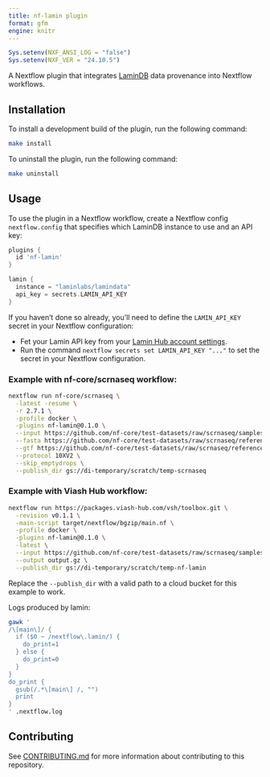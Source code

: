 ```yaml
---
title: nf-lamin plugin
format: gfm
engine: knitr
---
```


```r
Sys.setenv(NXF_ANSI_LOG = "false")
Sys.setenv(NXF_VER = "24.10.5")
```

A Nextflow plugin that integrates [LaminDB](https://github.com/laminlabs/lamindb) data provenance into Nextflow workflows.

## Installation

To install a development build of the plugin, run the following command:

```bash
make install
```

To uninstall the plugin, run the following command:

```bash
make uninstall
```

## Usage

To use the plugin in a Nextflow workflow, create a Nextflow config `nextflow.config` that specifies which LaminDB instance to use and an API key:

```groovy
plugins {
  id 'nf-lamin'
}

lamin {
  instance = "laminlabs/lamindata"
  api_key = secrets.LAMIN_API_KEY
}
```

:::{.callout-tip}
If you haven't done so already, you'll need to define the `LAMIN_API_KEY` secret in your Nextflow configuration:

* Fet your Lamin API key from your [Lamin Hub account settings](https://lamin.ai/settings).
* Run the command `nextflow secrets set LAMIN_API_KEY "..."` to set the secret in your Nextflow configuration.
:::


### Example with nf-core/scrnaseq workflow:

```bash
nextflow run nf-core/scrnaseq \
  -latest -resume \
  -r 2.7.1 \
  -profile docker \
  -plugins nf-lamin@0.1.0 \
  --input https://github.com/nf-core/test-datasets/raw/scrnaseq/samplesheet-2-0.csv \
  --fasta https://github.com/nf-core/test-datasets/raw/scrnaseq/reference/GRCm38.p6.genome.chr19.fa \
  --gtf https://github.com/nf-core/test-datasets/raw/scrnaseq/reference/gencode.vM19.annotation.chr19.gtf \
  --protocol 10XV2 \
  --skip_emptydrops \
  --publish_dir gs://di-temporary/scratch/temp-scrnaseq
```

### Example with Viash Hub workflow:

```bash
nextflow run https://packages.viash-hub.com/vsh/toolbox.git \
  -revision v0.1.1 \
  -main-script target/nextflow/bgzip/main.nf \
  -profile docker \
  -plugins nf-lamin@0.1.0 \
  -latest \
  --input https://github.com/nf-core/test-datasets/raw/scrnaseq/samplesheet-2-0.csv \
  --output output.gz \
  --publish_dir gs://di-temporary/scratch/temp-nf-lamin
```

:::{.callout-note}
Replace the `--publish_dir` with a valid path to a cloud bucket for this example to work.
:::

Logs produced by lamin:

```bash
gawk '
/\[main\]/ {
  if ($0 ~ /nextflow\.lamin/) {
    do_print=1
  } else {
    do_print=0
  }
}
do_print {
  gsub(/.*\[main\] /, "")
  print
}
' .nextflow.log
```

## Contributing

See [CONTRIBUTING.md](CONTRIBUTING.md) for more information about contributing to this repository.
